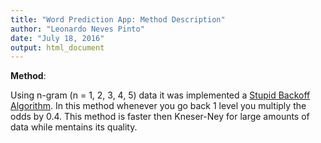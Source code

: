 ```yaml
---
title: "Word Prediction App: Method Description"
author: "Leonardo Neves Pinto"
date: "July 18, 2016"
output: html_document
---
```


**Method**:

Using n-gram (n = 1, 2, 3, 4, 5) data it was implemented a [Stupid Backoff Algorithm](http://www.aclweb.org/anthology/D07-1090.pdf). In this method whenever you go back 1 level you multiply the odds by 0.4. This method is faster then Kneser-Ney for large amounts of data while mentains its quality.

